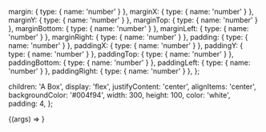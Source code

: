 
<Meta title="Primitives/Box" component={Box} />

  margin: { type: { name: 'number' } },
  marginX: { type: { name: 'number' } },
  marginY: { type: { name: 'number' } },
  marginTop: { type: { name: 'number' } },
  marginBottom: { type: { name: 'number' } },
  marginLeft: { type: { name: 'number' } },
  marginRight: { type: { name: 'number' } },
  padding: { type: { name: 'number' } },
  paddingX: { type: { name: 'number' } },
  paddingY: { type: { name: 'number' } },
  paddingTop: { type: { name: 'number' } },
  paddingBottom: { type: { name: 'number' } },
  paddingLeft: { type: { name: 'number' } },
  paddingRight: { type: { name: 'number' } },
};

  children: 'A Box',
  display: 'flex',
  justifyContent: 'center',
  alignItems: 'center',
  backgroundColor: '#004f94',
  width: 300,
  height: 100,
  color: 'white',
  padding: 4,
};

<Canvas>
  <Story name="Default" args={args} argTypes={argTypes}>
    {(args) => <Box {...args} />}
  </Story>
</Canvas>

<ArgsTable story="Default" />
